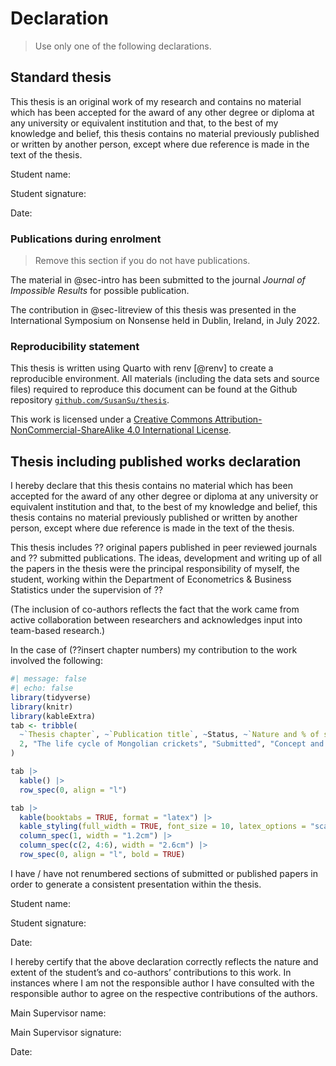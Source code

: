 # Declaration {-}

> Use only one of the following declarations.

## Standard thesis

This thesis is an original work of my research and contains no material which has been accepted for the award of any other degree or diploma at any university or equivalent institution and that, to the best of my knowledge and belief, this thesis contains no material previously published or written by another person, except where due reference is made in the text of the thesis.

Student name:

Student signature:

Date:

### Publications during enrolment {-}

> Remove this section if you do not have publications.

The material in @sec-intro has been submitted to the journal *Journal of Impossible Results* for possible publication.

The contribution in @sec-litreview of this thesis was presented in the International Symposium on Nonsense held in Dublin, Ireland, in July 2022.

### Reproducibility statement

This thesis is written using Quarto with renv [@renv] to create a reproducible environment. All materials (including the data sets and source files) required to reproduce this document can be found at the Github repository [`github.com/SusanSu/thesis`](https://github.com/SusanSu/thesis).

This work is licensed under a [Creative Commons  Attribution-NonCommercial-ShareAlike 4.0 International License](http://creativecommons.org/licenses/by-nc-sa/4.0/).

## Thesis including published works declaration

I hereby declare that this thesis contains no material which has been accepted for the award of any other degree or diploma at any university or equivalent institution and that, to the best of my knowledge and belief, this thesis contains no material previously published or written by another person, except where due reference is made in the text of the thesis.

This thesis includes ?? original papers published in peer reviewed journals and ?? submitted publications. The ideas, development and writing up of all the papers in the thesis were the principal responsibility of myself, the student, working within the Department of Econometrics & Business Statistics under the supervision of ??

(The inclusion of co-authors reflects the fact that the work came from active collaboration between researchers and acknowledges input into team-based research.)

In the case of (??insert chapter numbers) my contribution to the work involved the following:


```r
#| message: false
#| echo: false
library(tidyverse)
library(knitr)
library(kableExtra)
tab <- tribble(
  ~`Thesis chapter`, ~`Publication title`, ~Status, ~`Nature and % of student contribution`, ~`Nature and % of coauthors' contribution`, ~`Coauthors are Monash students`,
  2, "The life cycle of Mongolian crickets", "Submitted", "Concept and data analysis, writing first draft: 60%", "Shu Xu, input into manuscript: 25%; Eddie Betts, input into manuscript: 15%", "Shu Xu: No; Eddie Betts: Yes"
)
```

::: {.content-visible when-format="html"}

```r
tab |>
  kable() |>
  row_spec(0, align = "l")
```

:::

::: {.content-visible when-format="pdf"}

```r
tab |>
  kable(booktabs = TRUE, format = "latex") |>
  kable_styling(full_width = TRUE, font_size = 10, latex_options = "scale_down") |>
  column_spec(1, width = "1.2cm") |>
  column_spec(c(2, 4:6), width = "2.6cm") |>
  row_spec(0, align = "l", bold = TRUE)
```

:::

I have / have not renumbered sections of submitted or published papers in order to generate a consistent presentation within the thesis.

Student name:

Student signature:

Date:

I hereby certify that the above declaration correctly reflects the nature and extent of the student’s and co-authors’ contributions to this work. In instances where I am not the responsible author I have consulted with the responsible author to agree on the respective contributions of the authors.

Main Supervisor name:

Main Supervisor signature:

Date:
